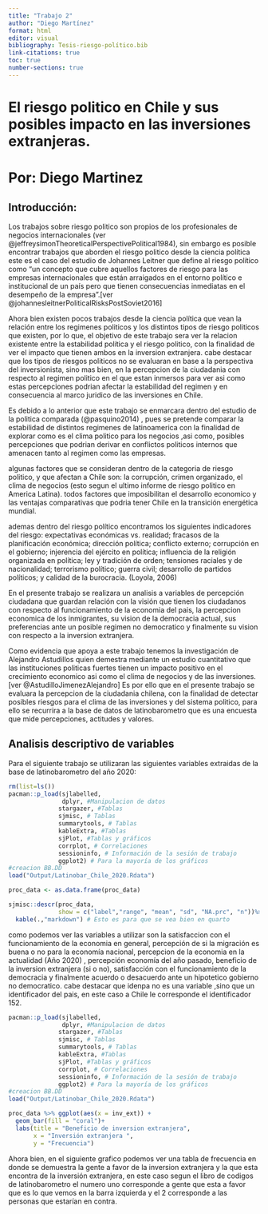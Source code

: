 ```yaml
---
title: "Trabajo 2"
author: "Diego Martínez"
format: html
editor: visual
bibliography: Tesis-riesgo-político.bib
link-citations: true 
toc: true
number-sections: true
---
```


# **El riesgo politico en Chile y sus posibles impacto en las inversiones extranjeras.**

# Por: Diego Martinez

## **Introducción:**

Los trabajos sobre riesgo politico son propios de los profesionales de negocios internacionales (ver @jeffreysimonTheoreticalPerspectivePolitical1984), sin embargo es posible encontrar trabajos que aborden el riesgo politico desde la ciencia política este es el caso del estudio de Johannes Leitner que define al riesgo político como "un concepto que cubre aquellos factores de riesgo para las empresas internacionales que están arraigados en el entorno político e institucional de un país pero que tienen consecuencias inmediatas en el desempeño de la empresa".[ver @johannesleitnerPoliticalRisksPostSoviet2016]

Ahora bien existen pocos trabajos desde la ciencia política que vean la relación entre los regimenes politicos y los distintos tipos de riesgo politicos que existen, por lo que, el objetivo de este trabajo sera ver la relacion existente entre la estabilidad política y el riesgo politico, con la finalidad de ver el impacto que tienen ambos en la inversion extranjera. cabe destacar que los tipos de riesgos politicos no se evaluaran en base a la perspectiva del inversionista, sino mas bien, en la percepcion de la ciudadania con respecto al regimen politico en el que estan inmersos para ver asi como estas percepciones podrian afectar la estabilidad del regimen y en consecuencia al marco juridico de las inversiones en Chile.

Es debido a lo anterior que este trabajo se enmarcara dentro del estudio de la politica comparada (@pasquino2014) , pues se pretende comparar la estabilidad de distintos regimenes de latinoamerica con la finalidad de explorar como es el clima politico para los negocios ,asi como, posibles percepciones que podrian derivar en conflictos politicos internos que amenacen tanto al regimen como las empresas.

algunas factores que se consideran dentro de la categoria de riesgo politico, y que afectan a Chile son: la corrupción, crimen organizado, el clima de negocios (esto segun el ultimo informe de riesgo politico en America Latina). todos factores que imposibilitan el desarrollo economico y las ventajas comparativas que podria tener Chile en la transición energética mundial.

ademas dentro del riesgo político encontramos los siguientes indicadores del riesgo: expectativas económicas vs. realidad; fracasos de la planificación económica; dirección política; conflicto externo; corrupción en el gobierno; injerencia del ejército en política; influencia de la religión organizada en política; ley y tradición de orden; tensiones raciales y de nacionalidad; terrorismo político; guerra civil; desarrollo de partidos políticos; y calidad de la burocracia. (Loyola, 2006)

En el presente trabajo se realizara un analisis a variables de percepción ciudadana que guardan relación con la visión que tienen los ciudadanos con respecto al funcionamiento de la economia del pais, la percepcion economica de los inmigrantes, su vision de la democracia actual, sus preferencias ante un posible regimen no democratico y finalmente su vision con respecto a la inversion extranjera.

Como evidencia que apoya a este trabajo tenemos la investigación de Alejandro Astudillos quien demestra mediante un estudio cuantitativo que las instituciones politicas fuertes tienen un impacto positivo en el crecimiento economico asi como el clima de negocios y de las inversiones.[ver @AstudilloJimenezAlejandro] Es por ello que en el presente trabajo se evaluara la percepcion de la ciudadania chilena, con la finalidad de detectar posibles riesgos para el clima de las inversiones y del sistema politico, para ello se recurrira a la base de datos de latinobarometro que es una encuesta que mide percepciones, actitudes y valores.

## Analisis descriptivo de variables

Para el siguiente trabajo se utilizaran las siguientes variables extraidas de la base de latinobarometro del año 2020:

```r
rm(list=ls())  
pacman::p_load(sjlabelled,
               dplyr, #Manipulacion de datos
              stargazer, #Tablas
              sjmisc, # Tablas
              summarytools, # Tablas
              kableExtra, #Tablas
              sjPlot, #Tablas y gráficos
              corrplot, # Correlaciones
              sessioninfo, # Información de la sesión de trabajo
              ggplot2) # Para la mayoría de los gráficos
#creacion BB.DD
load("Output/Latinobar_Chile_2020.Rdata")

proc_data <- as.data.frame(proc_data)

sjmisc::descr(proc_data,
              show = c("label","range", "mean", "sd", "NA.prc", "n"))%>% # Selecciona estadísticos
  kable(.,"markdown") # Esto es para que se vea bien en quarto


```

como podemos ver las variables a utilizar son la satisfaccion con el funcionamiento de la economia en general, percepción de si la migración es buena o no para la economía nacional, percepcion de la economia en la actualidad (Año 2020) , percepción economía del año pasado, beneficio de la inversion extranjera (si o no), satisfacción con el funcionamiento de la democracia y finalmente acuerdo o desacuerdo ante un hipotetico gobierno no democratico. cabe destacar que idenpa no es una variable ,sino que un identificador del pais, en este caso a Chile le corresponde el identificador 152.

```r
pacman::p_load(sjlabelled,
               dplyr, #Manipulacion de datos
              stargazer, #Tablas
              sjmisc, # Tablas
              summarytools, # Tablas
              kableExtra, #Tablas
              sjPlot, #Tablas y gráficos
              corrplot, # Correlaciones
              sessioninfo, # Información de la sesión de trabajo
              ggplot2) # Para la mayoría de los gráficos
#creacion BB.DD
load("Output/Latinobar_Chile_2020.Rdata")

proc_data %>% ggplot(aes(x = inv_ext)) + 
  geom_bar(fill = "coral")+
  labs(title = "Beneficio de inversion extranjera",
       x = "Inversión extranjera ",
       y = "Frecuencia")
```

Ahora bien, en el siguiente grafico podemos ver una tabla de frecuencia en donde se demuestra la gente a favor de la inversion extranjera y la que esta encontra de la inversión extranjera, en este caso segun el libro de codigos de latinobarometro el numero uno corresponde a gente que esta a favor que es lo que vemos en la barra izquierda y el 2 corresponde a las personas que estarían en contra.
